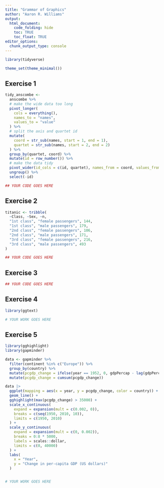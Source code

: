 ```yaml
---
title: "Grammar of Graphics"
author: "Aaron R. Williams"
output:
  html_document:
    code_folding: hide
    toc: TRUE
    toc_float: TRUE
editor_options:
  chunk_output_type: console
---
```


```r
library(tidyverse)

theme_set(theme_minimal())

```

## Exercise 1

```r
tidy_anscombe <- 
  anscombe %>%
  # make the wide data too long
  pivot_longer(
    cols = everything(), 
    names_to = "names", 
    values_to = "value"
  ) %>%
  # split the axis and quartet id
  mutate(
    coord = str_sub(names, start = 1, end = 1),
    quartet = str_sub(names, start = 2, end = 2) 
  ) %>%
  group_by(quartet, coord) %>%
  mutate(id = row_number()) %>%
  # make the data tidy
  pivot_wider(id_cols = c(id, quartet), names_from = coord, values_from = value) %>%
  ungroup() %>%
  select(-id)

## YOUR CODE GOES HERE

```

## Exercise 2

```r
titanic <- tribble(
  ~Class, ~Sex, ~n,
  "1st class", "female passengers", 144,
  "1st class", "male passengers", 179,
  "2nd class", "female passengers", 106,
  "2nd class", "male passengers", 171, 
  "3rd class", "female passengers", 216,
  "3rd class", "male passengers", 493
)

## YOUR CODE GOES HERE

```

## Exercise 3

```r
## YOUR CODE GOES HERE

```

## Exercise 4

```r
library(ggtext)

# YOUR WORK GOES HERE

```

## Exercise 5

```r
library(gghighlight)
library(gapminder)

data <- gapminder %>%
  filter(continent %in% c("Europe")) %>%
  group_by(country) %>%
  mutate(pcgdp_change = ifelse(year == 1952, 0, gdpPercap - lag(gdpPercap))) %>%
  mutate(pcgdp_change = cumsum(pcgdp_change))

data |>
  ggplot(mapping = aes(x = year, y = pcgdp_change, color = country)) +
  geom_line() +
  gghighlight(max(pcgdp_change) > 35000) +
  scale_x_continuous(
    expand = expansion(mult = c(0.002, 0)),
    breaks = c(seq(1950, 2010, 10)),
    limits = c(1950, 2010)
  ) +
  scale_y_continuous(
    expand = expansion(mult = c(0, 0.002)),
    breaks = 0:8 * 5000,
    labels = scales::dollar,
    limits = c(0, 40000)
  ) +
  labs(
    x = "Year",
    y = "Change in per-capita GDP (US dollars)"
  )


# YOUR WORK GOES HERE

```
